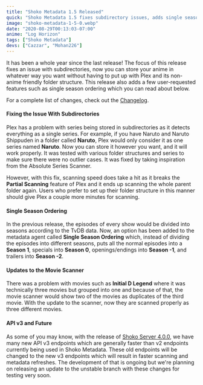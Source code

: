 ```yaml
---
title: "Shoko Metadata 1.5 Released"
quick: "Shoko Metadata 1.5 fixes subdirectory issues, adds single season ordering, and updates the movie scanner for better performance."
image: "shoko-metadata-1-5-0.webp"
date: "2020-08-29T00:13:03-07:00"
anime: "Log Horizon"
tags: ["Shoko Metadata"]
devs: ["Cazzar", "Mohan226"]
---
```


It has been a whole year since the last release! The focus of this release fixes an issue with subdirectories, now you can store your anime in whatever way you want without having to put up with Plex and its non-anime friendly folder structure. This release also adds a few user-requested features such as single season ordering which you can read about below.

For a complete list of changes, check out the [Changelog](https://docs.shokoanime.com/changelog/shokometadata).

#### Fixing the Issue With Subdirectories

Plex has a problem with series being stored in subdirectories as it detects everything as a single series. For example, if you have Naruto and Naruto Shippuden in a folder called **Naruto**, Plex would only consider it as one series named **Naruto**. Now you can store it however you want, and it will work properly. It was tested with various folder structures and series to make sure there were no outlier cases. It was fixed by taking inspiration from the Absolute Series Scanner.

However, with this fix, scanning speed does take a hit as it breaks the **Partial Scanning** feature of Plex and it ends up scanning the whole parent folder again. Users who prefer to set up their folder structure in this manner should give Plex a couple more minutes for scanning.

#### Single Season Ordering

In the previous release, the episodes of every show would be divided into seasons according to the TvDB data. Now, an option has been added to the metadata agent called **Single Season Ordering** which, instead of dividing the episodes into different seasons, puts all the normal episodes into a **Season 1**, specials into **Season 0**, openings/endings into **Season -1**, and trailers into **Season -2**.

#### Updates to the Movie Scanner

There was a problem with movies such as **Initial D Legend** where it was technically three movies but grouped into one and because of that, the movie scanner would show two of the movies as duplicates of the third movie. With the update to the scanner, now they are scanned properly as three different movies.

#### API v3 and Future

As some of you may know, with the release of [Shoko Server 4.0.0](http://localhost:1313/blog/shoko-version-4-0-0-released/), we have many new API v3 endpoints which are generally faster than v2 endpoints currently being used in Shoko Metadata. These old endpoints will be changed to the new v3 endpoints which will result in faster scanning and metadata refreshes. The development of that is ongoing but we're planning on releasing an update to the unstable branch with these changes for testing very soon.
